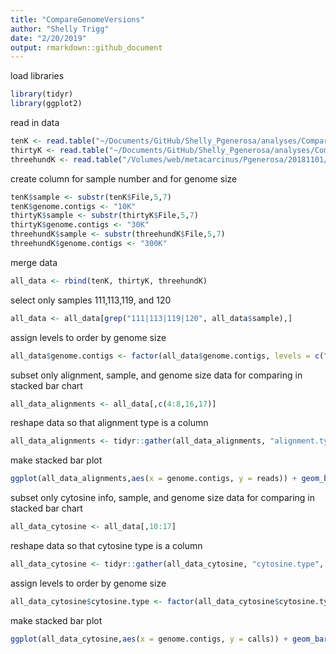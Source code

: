 ```yaml
---
title: "CompareGenomeVersions"
author: "Shelly Trigg"
date: "2/20/2019"
output: rmarkdown::github_document
---
```


load libraries
```r
library(tidyr)
library(ggplot2)
```

read in data
```r
tenK <- read.table("~/Documents/GitHub/Shelly_Pgenerosa/analyses/CompareGenomeVersions/20190214_10K/bismark_summary_report.txt", sep ="\t", header = TRUE)
thirtyK <- read.table("~/Documents/GitHub/Shelly_Pgenerosa/analyses/CompareGenomeVersions/20190214_30K/bismark_summary_report.txt", sep ="\t", header = TRUE)
threehundK <- read.table("/Volumes/web/metacarcinus/Pgenerosa/20181101/bismark_summary_report.txt", sep ="\t", header = TRUE)
```

create column for sample number and for genome size
```r
tenK$sample <- substr(tenK$File,5,7)
tenK$genome.contigs <- "10K"
thirtyK$sample <- substr(thirtyK$File,5,7)
thirtyK$genome.contigs <- "30K"
threehundK$sample <- substr(threehundK$File,5,7)
threehundK$genome.contigs <- "300K"
```

merge data
```r
all_data <- rbind(tenK, thirtyK, threehundK)
```

select only samples 111,113,119, and 120
```r
all_data <- all_data[grep("111|113|119|120", all_data$sample),]
```

assign levels to order by genome size
```r
all_data$genome.contigs <- factor(all_data$genome.contigs, levels = c("10K", "30K", "300K"))
```

subset only alignment, sample, and genome size data for comparing in stacked bar chart
```r
all_data_alignments <- all_data[,c(4:8,16,17)]
```

reshape data so that alignment type is a column
```r
all_data_alignments <- tidyr::gather(all_data_alignments, "alignment.type", "reads", 1:5)
```

make stacked bar plot
```r
ggplot(all_data_alignments,aes(x = genome.contigs, y = reads)) + geom_bar(aes(fill = alignment.type), color = "black", stat = "identity") + facet_wrap(~sample) + theme_bw() + scale_fill_brewer(palette = "Spectral") + ggtitle("comparing alignments resulting from different sized P.generosa genomes")
```

subset only cytosine info, sample, and genome size data for comparing in stacked bar chart
```r
all_data_cytosine <- all_data[,10:17]
```

reshape data so that cytosine type is a column
```r
all_data_cytosine <- tidyr::gather(all_data_cytosine, "cytosine.type", "calls", 1:6)
```

assign levels to order by genome size
```r
all_data_cytosine$cytosine.type <- factor(all_data_cytosine$cytosine.type, levels = c("Methylated.CpGs","Unmethylated.CpGs","Methylated.CpHs","Unmethylated.CpHs","Methylated.CHHs", "Unmethylated.CHHs"))
```


make stacked bar plot
```r
ggplot(all_data_cytosine,aes(x = genome.contigs, y = calls)) + geom_bar(aes(fill = cytosine.type), color = "black", stat = "identity") + facet_wrap(~sample) + theme_bw() + scale_fill_manual(values = c("coral", "darkred", "gray86", "gray28", "lightskyblue2","darkblue")) + ggtitle("comparing methylCs resulting from different sized P.generosa genomes")
```
